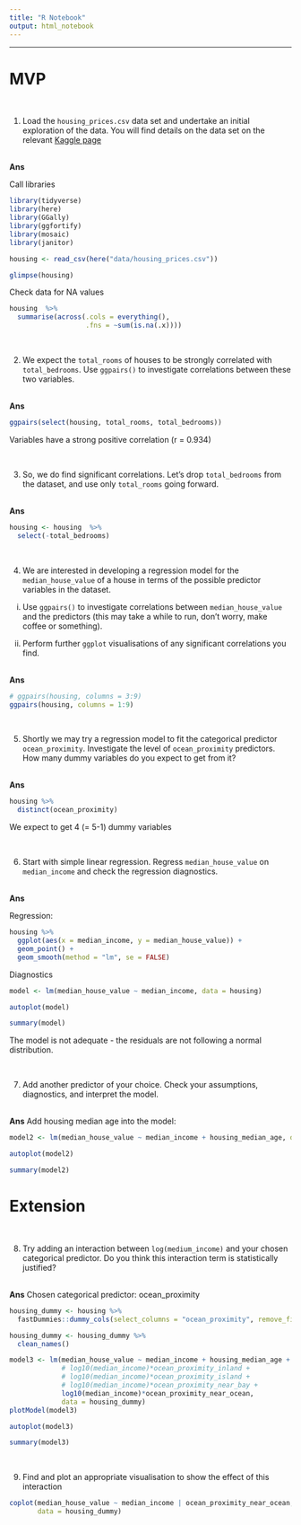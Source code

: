 ```yaml
---
title: "R Notebook"
output: html_notebook
---
```


<hr>

# MVP

<br>

1. Load the `housing_prices.csv` data set and undertake an initial exploration of the data. You will find details on the data set on the relevant [Kaggle page](https://www.kaggle.com/camnugent/california-housing-prices)

<br>
**Ans**

Call libraries
```r
library(tidyverse)
library(here)
library(GGally)
library(ggfortify)
library(mosaic)
library(janitor)
```

```r
housing <- read_csv(here("data/housing_prices.csv"))

glimpse(housing)
```

Check data for NA values
```r
housing  %>%
  summarise(across(.cols = everything(),
                   .fns = ~sum(is.na(.x))))

```

<br>

2. We expect the `total_rooms` of houses to be strongly correlated with `total_bedrooms`. Use `ggpairs()` to investigate correlations between these two variables.

<br>
**Ans**
```r
ggpairs(select(housing, total_rooms, total_bedrooms))
```
Variables have a strong positive correlation (r = 0.934)


<br> 

3. So, we do find significant correlations. Let's drop `total_bedrooms` from the dataset, and use only `total_rooms` going forward.

<br>
**Ans**

```r
housing <- housing  %>%
  select(-total_bedrooms)
```


<br>

4. We are interested in developing a regression model for the `median_house_value` of a house in terms of the possible predictor variables in the dataset. 

  i. Use `ggpairs()` to investigate correlations between `median_house_value` and the predictors (this may take a while to run, don't worry, make coffee or something).

  ii. Perform further `ggplot` visualisations of any significant correlations you find.

<br>
**Ans**


```r
# ggpairs(housing, columns = 3:9)
ggpairs(housing, columns = 1:9)
```


<br>

5. Shortly we may try a regression model to fit the categorical predictor `ocean_proximity`. Investigate the level of `ocean_proximity` predictors. How many dummy variables do you expect to get from it?

<br>
**Ans**
```r
housing %>% 
  distinct(ocean_proximity)
```

We expect to get 4 (= 5-1) dummy variables


<br>
 
6. Start with simple linear regression. Regress `median_house_value` on `median_income` and check the regression diagnostics.

<br>
**Ans**

Regression:
```r
housing %>%
  ggplot(aes(x = median_income, y = median_house_value)) +
  geom_point() +
  geom_smooth(method = "lm", se = FALSE)
```

Diagnostics
```r
model <- lm(median_house_value ~ median_income, data = housing)

autoplot(model)

summary(model)
```
The model is not adequate - the residuals are not following a normal distribution.


<br> 

7. Add another predictor of your choice. Check your assumptions, diagnostics, and interpret the model.

<br>
**Ans**
Add housing median age into the model:
```r
model2 <- lm(median_house_value ~ median_income + housing_median_age, data = housing)

autoplot(model2)

summary(model2)
```




# Extension
    
<br>

8. Try adding an interaction between `log(medium_income)` and your chosen categorical predictor. Do you think this interaction term is statistically justified?

<br>
**Ans**
Chosen categorical predictor: ocean_proximity
```r
housing_dummy <- housing %>%
  fastDummies::dummy_cols(select_columns = "ocean_proximity", remove_first_dummy = TRUE, remove_selected_columns = TRUE) 

housing_dummy <- housing_dummy %>% 
  clean_names()
```

```r
model3 <- lm(median_house_value ~ median_income + housing_median_age + 
             # log10(median_income)*ocean_proximity_inland + 
             # log10(median_income)*ocean_proximity_island + 
             # log10(median_income)*ocean_proximity_near_bay + 
             log10(median_income)*ocean_proximity_near_ocean,
             data = housing_dummy)
plotModel(model3)


```

```r
autoplot(model3)

summary(model3)
```


<br>

9. Find and plot an appropriate visualisation to show the effect of this interaction

```r
coplot(median_house_value ~ median_income | ocean_proximity_near_ocean,
       data = housing_dummy)
```

